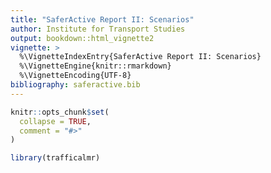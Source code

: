 ```yaml
---
title: "SaferActive Report II: Scenarios"
author: Institute for Transport Studies
output: bookdown::html_vignette2
vignette: >
  %\VignetteIndexEntry{SaferActive Report II: Scenarios}
  %\VignetteEngine{knitr::rmarkdown}
  %\VignetteEncoding{UTF-8}
bibliography: saferactive.bib
---
```


```r
knitr::opts_chunk$set(
  collapse = TRUE,
  comment = "#>"
)
```

```r
library(trafficalmr)
```
